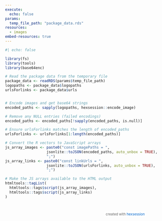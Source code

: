 ```yaml
---
execute:
  echo: false
params:
  temp_file_path: "package_data.rds"
resources:
  - images
embed-resources: true
---
```


```r
#| echo: false

library(fs)
library(tools)
library(base64enc)

# Read the package data from the temporary file
package_data <- readRDS(params$temp_file_path)
logopaths <- package_data$logopaths
urlsForlinks <- package_data$urls


# Encode images and get base64 strings
encoded_paths <- sapply(logopaths, hexsession::encode_image)

# Remove any NULL entries (failed encodings)
encoded_paths <- encoded_paths[!sapply(encoded_paths, is.null)]

# Ensure urlsForlinks matches the length of encoded_paths
urlsForlinks <- urlsForlinks[1:length(encoded_paths)]

# Convert the R vectors to JavaScript arrays
js_array_images <- paste0("const imagePaths = ", 
                   jsonlite::toJSON(encoded_paths, auto_unbox = TRUE), 
                   ";")
js_array_links <- paste0("const linkUrls = ", 
                   jsonlite::toJSON(urlsForlinks, auto_unbox = TRUE), 
                   ";")

# Make the JS arrays available to the HTML output
htmltools::tagList(
  htmltools::tags$script(js_array_images),
  htmltools::tags$script(js_array_links)
)
```

```{=html}
<div class="main">
  <div class="container" id="imageContainer">
    <!-- Images will be dynamically added here -->
  </div>
  <div class="attribution">
    created with <a href="https://github.com/luisdva/hexsession" target="_blank">hexsession</a>
  </div>
</div>

<style>
.main {
  position: relative;
  display: flex;
  --s: 100px;  /* size  */
  --m: 2px;    /* margin */
  --f: calc(1.732 * var(--s) + 4 * var(--m) - 1px);
}

.container {
  font-size: 0; /*disable white space between inline block element */
}

.container div {
  width: var(--s);
  margin: var(--m);
  height: calc(var(--s)*1.1547); 
  display: inline-block;
  font-size: initial;
  clip-path: polygon(0% 25%, 0% 75%, 50% 100%, 100% 75%, 100% 25%, 50% 0%);
  background: #f0f0f0;  /* Light grey background */
  margin-bottom: calc(var(--m) - var(--s)*0.2885); 
  overflow: hidden;
  transition: all 0.3s ease;
}

.container::before {
  content: "";
  width: calc(var(--s)/2 + var(--m));
  float: left;
  height: 120%;
  shape-outside: repeating-linear-gradient(     
                   #0000 0 calc(var(--f) - 3px),      
                   #000  0 var(--f));
}

.container div img {
  width: 100%;
  height: 100%;
  object-fit: cover;
  transition: all 0.3s ease;
}

.container a {
  display: block;
  width: 100%;
  height: 100%;
}

/* Subtle hover effect */
.container div:hover {
  z-index: 1;
  transform: scale(1.05);  /* Reduced scale */
  box-shadow: 0 4px 8px rgba(0,0,0,0.1);  /* Subtle shadow */
}

.container div:hover img {
  filter: brightness(1.1);  /* Slightly brighten the image */
}

.attribution {
  position: absolute;
  bottom: -44px;
  right: 40px;
  font-size: 0.8em;
  color: #666;
  background-color: rgba(255, 255, 255, 0.7);
  padding: 2px 5px;
  border-radius: 3px;
  z-index: 10;
  pointer-events: none;  /* Allows clicking through to underlying elements */
}

.attribution a {
  color: #0066cc;
  text-decoration: none;
  pointer-events: auto;  /* Re-enables clicking on the link */
}

.attribution a:hover {
  text-decoration: underline;
}
</style>

<script>
document.addEventListener('DOMContentLoaded', function() {
  const container = document.getElementById('imageContainer');

  imagePaths.forEach((path, index) => {
    const div = document.createElement('div');
    const img = document.createElement('img');
    
    img.src = path;
    img.alt = 'Hexagon Image ' + (index + 1);
    
    if (linkUrls[index] && linkUrls[index] !== "NA") {
      // If there's a valid URL, wrap the image in a link
      const a = document.createElement('a');
      a.href = linkUrls[index];
      a.target = '_blank';  // Opens link in a new tab
      a.appendChild(img);
      div.appendChild(a);
    } else {
      // If there's no URL or it's "NA", just add the image without a link
      div.appendChild(img);
    }
    
    container.appendChild(div);
  });
});
</script>




```


